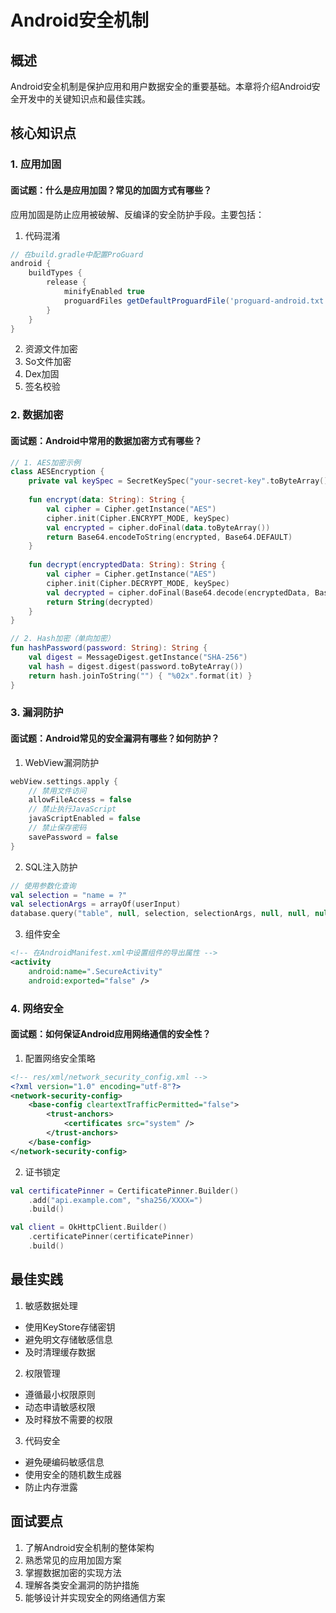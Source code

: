 # Android安全机制

## 概述

Android安全机制是保护应用和用户数据安全的重要基础。本章将介绍Android安全开发中的关键知识点和最佳实践。

## 核心知识点

### 1. 应用加固

#### 面试题：什么是应用加固？常见的加固方式有哪些？

应用加固是防止应用被破解、反编译的安全防护手段。主要包括：

1. 代码混淆
```gradle
// 在build.gradle中配置ProGuard
android {
    buildTypes {
        release {
            minifyEnabled true
            proguardFiles getDefaultProguardFile('proguard-android.txt'), 'proguard-rules.pro'
        }
    }
}
```

2. 资源文件加密
3. So文件加密
4. Dex加固
5. 签名校验

### 2. 数据加密

#### 面试题：Android中常用的数据加密方式有哪些？

```kotlin
// 1. AES加密示例
class AESEncryption {
    private val keySpec = SecretKeySpec("your-secret-key".toByteArray(), "AES")
    
    fun encrypt(data: String): String {
        val cipher = Cipher.getInstance("AES")
        cipher.init(Cipher.ENCRYPT_MODE, keySpec)
        val encrypted = cipher.doFinal(data.toByteArray())
        return Base64.encodeToString(encrypted, Base64.DEFAULT)
    }
    
    fun decrypt(encryptedData: String): String {
        val cipher = Cipher.getInstance("AES")
        cipher.init(Cipher.DECRYPT_MODE, keySpec)
        val decrypted = cipher.doFinal(Base64.decode(encryptedData, Base64.DEFAULT))
        return String(decrypted)
    }
}

// 2. Hash加密（单向加密）
fun hashPassword(password: String): String {
    val digest = MessageDigest.getInstance("SHA-256")
    val hash = digest.digest(password.toByteArray())
    return hash.joinToString("") { "%02x".format(it) }
}
```

### 3. 漏洞防护

#### 面试题：Android常见的安全漏洞有哪些？如何防护？

1. WebView漏洞防护
```kotlin
webView.settings.apply {
    // 禁用文件访问
    allowFileAccess = false
    // 禁止执行JavaScript
    javaScriptEnabled = false
    // 禁止保存密码
    savePassword = false
}
```

2. SQL注入防护
```kotlin
// 使用参数化查询
val selection = "name = ?"
val selectionArgs = arrayOf(userInput)
database.query("table", null, selection, selectionArgs, null, null, null)
```

3. 组件安全
```xml
<!-- 在AndroidManifest.xml中设置组件的导出属性 -->
<activity
    android:name=".SecureActivity"
    android:exported="false" />
```

### 4. 网络安全

#### 面试题：如何保证Android应用网络通信的安全性？

1. 配置网络安全策略
```xml
<!-- res/xml/network_security_config.xml -->
<?xml version="1.0" encoding="utf-8"?>
<network-security-config>
    <base-config cleartextTrafficPermitted="false">
        <trust-anchors>
            <certificates src="system" />
        </trust-anchors>
    </base-config>
</network-security-config>
```

2. 证书锁定
```kotlin
val certificatePinner = CertificatePinner.Builder()
    .add("api.example.com", "sha256/XXXX=")
    .build()

val client = OkHttpClient.Builder()
    .certificatePinner(certificatePinner)
    .build()
```

## 最佳实践

1. 敏感数据处理
- 使用KeyStore存储密钥
- 避免明文存储敏感信息
- 及时清理缓存数据

2. 权限管理
- 遵循最小权限原则
- 动态申请敏感权限
- 及时释放不需要的权限

3. 代码安全
- 避免硬编码敏感信息
- 使用安全的随机数生成器
- 防止内存泄露

## 面试要点

1. 了解Android安全机制的整体架构
2. 熟悉常见的应用加固方案
3. 掌握数据加密的实现方法
4. 理解各类安全漏洞的防护措施
5. 能够设计并实现安全的网络通信方案